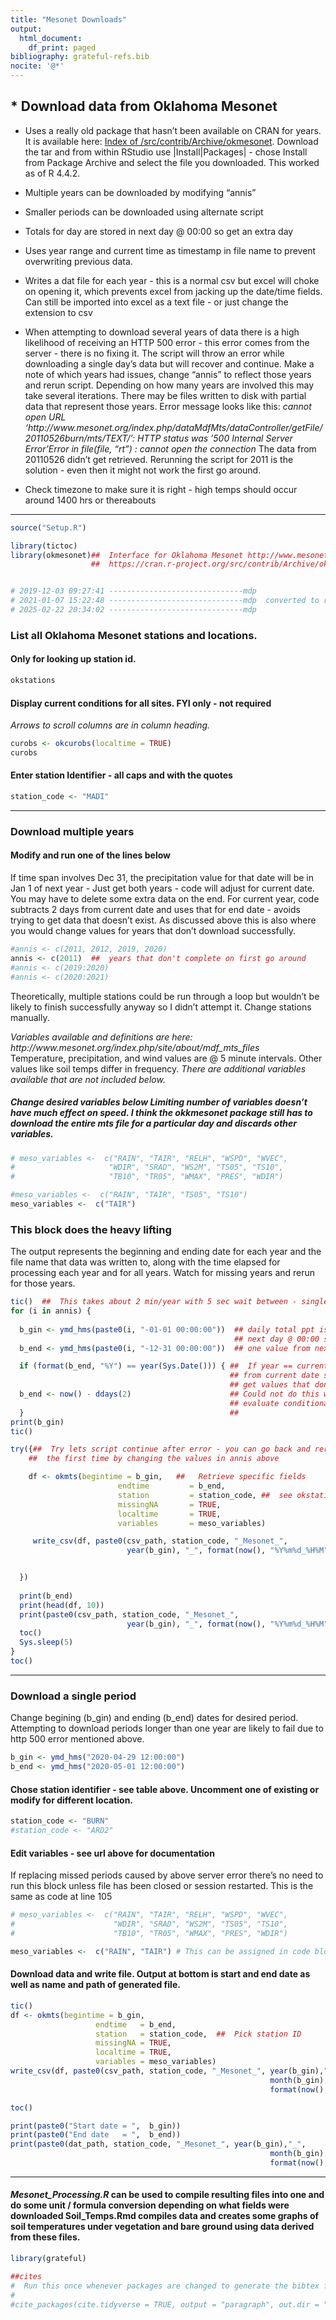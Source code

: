 ```yaml
---
title: "Mesonet Downloads"
output:
  html_document:
    df_print: paged
bibliography: grateful-refs.bib
nocite: '@*'
---
```



## * Download data from Oklahoma Mesonet

+ Uses a really old package that hasn't been available on CRAN for years. It is available here: [Index of /src/contrib/Archive/okmesonet](https://cran.r-project.org/src/contrib/Archive/okmesonet/).  Download the tar and from within RStudio use |Install|Packages| - chose Install from Package Archive and select the file you downloaded.  This worked as of R 4.4.2.

+ Multiple years can be downloaded by modifying "annis"
+ Smaller periods can be downloaded using alternate script  

+ Totals for day are stored in next day @ 00:00 so get an extra day  

+ Uses year range and current time as timestamp in file name to prevent overwriting previous data.  

+ Writes a dat file for each year - this is a normal csv but excel will choke on opening it, which prevents excel from jacking up the date/time fields.  Can still be imported into excel as a text file - or just change the extension to csv  


+ When attempting to download several years of data there is a high likelihood of receiving an HTTP 500 error - this error comes from the server - there is no fixing it.  The script will throw an error while downloading a single day's data but will recover and continue.  Make a note of which years had issues, change "annis" to reflect those years and rerun script.  Depending on how many years are involved this may take several iterations. 
There may be files written to disk with partial data that represent those years.  Error message looks like this:  *cannot open URL 'http://www.mesonet.org/index.php/dataMdfMts/dataController/getFile/20110526burn/mts/TEXT/': HTTP status was '500 Internal Server Error'Error in file(file, "rt") : cannot open the connection*  The data from 20110526 didn't get retrieved.  Rerunning the script for 2011 is the solution - even then it might not work the first go around.

+ Check timezone to make sure it is right - high temps should occur around 1400 hrs or thereabouts  

***

```r

source("Setup.R")

library(tictoc)
library(okmesonet)##  Interface for Oklahoma Mesonet http://www.mesonet.org/
                  ##  https://cran.r-project.org/src/contrib/Archive/okmesonet/ - 20250222


# 2019-12-03 09:27:41 ------------------------------mdp
# 2021-01-07 15:22:48 ------------------------------mdp  converted to rmarkdown
# 2025-02-22 20:34:02 ------------------------------mdp

```
  
### List all Oklahoma Mesonet stations and locations.  
####   Only for looking up station id.
  
```r
okstations
```


#### Display current conditions for all sites.  FYI only - not required
*Arrows to scroll columns are in column heading.*  
```r
curobs <- okcurobs(localtime = TRUE) 
curobs
```

#### Enter station Identifier - all caps and with the quotes  

```r
station_code <- "MADI"
```

***  

###  Download multiple years  
####  Modify and run one of the lines below
If time span involves Dec 31,  the precipitation value for that date will be in Jan 1 of next year - Just get both years - code will adjust for current date.  You may have to delete some extra data on the end.  For current year, code subtracts 2 days from current date and uses that for end date - avoids trying to get data that doesn't exist.  As discussed above this is also where you would change values for years that don't download successfully.  

```r
#annis <- c(2011, 2012, 2019, 2020)
annis <- c(2011)  ##  years that don't complete on first go around
#annis <- c(2019:2020)  
#annis <- c(2020:2021)  
```

Theoretically, multiple stations could be run through a loop but wouldn't be likely to finish successfully anyway so I didn't attempt it.  Change stations manually.  

*Variables available and definitions are here:  http://www.mesonet.org/index.php/site/about/mdf_mts_files*  
Temperature, precipitation, and wind values are @ 5 minute intervals.  Other values like soil temps differ in frequency.  *There are additional variables available that are not included below.*

##### Change desired variables below  Limiting number of variables doesn't have much effect on speed.  I think the okkmesonet package still has to download the entire mts file for a particular day and discards other variables.

```r
# meso_variables <-  c("RAIN", "TAIR", "RELH", "WSPD", "WVEC",
#                     "WDIR", "SRAD", "WS2M", "TS05", "TS10",
#                     "TB10", "TR05", "WMAX", "PRES", "WDIR")

#meso_variables <-  c("RAIN", "TAIR", "TS05", "TS10")
meso_variables <-  c("TAIR")

```

### This block does the heavy lifting
The output represents the beginning and ending date for each year and the file name that data was written to, along with the time elapsed for processing each year and for all years.  Watch for missing years and rerun for those years.

```r
tic()  ##  This takes about 2 min/year with 5 sec wait between - single periods can be run below
for (i in annis) {
  
  b_gin <- ymd_hms(paste0(i, "-01-01 00:00:00"))  ## daily total ppt is stored in 
                                                  ## next day @ 00:00 so you may need
  b_end <- ymd_hms(paste0(i, "-12-31 00:00:00"))  ## one value from next month

  if (format(b_end, "%Y") == year(Sys.Date())) { ##  If year == current year, subtract 2 days 
                                                 ## from current date so we don't try to 
                                                 ## get values that don't exist yet
  b_end <- now() - ddays(2)                      ## Could not do this with if_else - wouldn't 
                                                 ## evaluate conditional
  }                                              ##  
print(b_gin)
tic()

try({##  Try lets script continue after error - you can go back and rerun what timed out
    ##  the first time by changing the values in annis above

    df <- okmts(begintime = b_gin,   ##   Retrieve specific fields
                        endtime         = b_end,
                        station         = station_code, ##  see okstations 
                        missingNA       = TRUE,
                        localtime       = TRUE,
                        variables       = meso_variables)

     write_csv(df, paste0(csv_path, station_code, "_Mesonet_", 
                          year(b_gin), "_", format(now(), "%Y%m%d_%H%M"), ".csv"))


  })
  
  print(b_end)
  print(head(df, 10))
  print(paste0(csv_path, station_code, "_Mesonet_", 
                          year(b_gin), "_", format(now(), "%Y%m%d_%H%M"), ".csv"))
  toc()
  Sys.sleep(5)
}
toc()
```


***

###  Download a single period  
Change begining (b_gin) and ending (b_end) dates for desired period.  Attempting to download periods longer than one year are likely to fail due to http 500 error mentioned above.   

```r
b_gin <- ymd_hms("2020-04-29 12:00:00")
b_end <- ymd_hms("2020-05-01 12:00:00")

```


#### Chose station identifier - see table above. Uncomment one of existing or modify for different location.  

```r
station_code <- "BURN"  
#station_code <- "ARD2" 

```

#### Edit variables - see url above for documentation  
If replacing missed periods caused by above server error there's no need to run this block unless file has been closed or session restarted. This is the same as code at line 105
```r
# meso_variables <-  c("RAIN", "TAIR", "RELH", "WSPD", "WVEC",
#                      "WDIR", "SRAD", "WS2M", "TS05", "TS10", 
#                      "TB10", "TR05", "WMAX", "PRES", "WDIR")

meso_variables <-  c("RAIN", "TAIR") # This can be assigned in code block in previous section as well

```
#### Download data and write file.  Output at bottom is start and end date as well as name and path of generated file.  

```r
tic()
df <- okmts(begintime = b_gin,    
                   endtime   = b_end,
                   station   = station_code,  ##  Pick station ID
                   missingNA = TRUE,
                   localtime = TRUE,
                   variables = meso_variables)
write_csv(df, paste0(csv_path, station_code, "_Mesonet_", year(b_gin),"_", 
                                                          month(b_gin),"_", 
                                                          format(now(), "%Y%m%d_%H%M"), ".csv"))

toc()
```

```r
print(paste0("Start date = ",  b_gin))
print(paste0("End date   = ",  b_end))
print(paste0(dat_path, station_code, "_Mesonet_", year(b_gin),"_", 
                                                          month(b_gin),"_", 
                                                          format(now(), "%Y%m%d_%H%M"), ".dat"))


```


***

#### *Mesonet_Processing.R* can be used to compile resulting files into one and do some unit / formula conversion depending on what fields were downloaded  Soil_Temps.Rmd compiles data and creates some graphs of soil temperatures under vegetation and bare ground using data derived from these files.

```r

library(grateful)

##cites
#  Run this once whenever packages are changed to generate the bibtex file
#  
#cite_packages(cite.tidyverse = TRUE, output = "paragraph", out.dir = ".")

```
